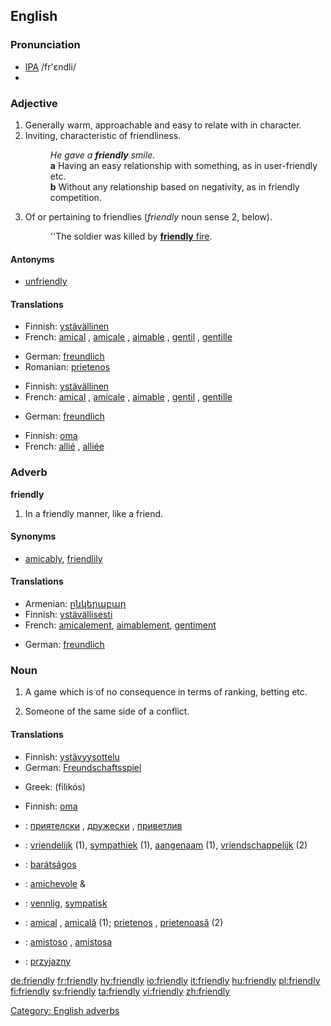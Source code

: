 ==English==

===Pronunciation===
*[[IPA]] /fr'εndli/
*{{audio|en-us-friendly.ogg|Audio (US)}}

===Adjective===
{{en-adj}}

# Generally warm, approachable and easy to relate with in character.
# Inviting, characteristic of friendliness.
#:''He gave a '''friendly''' smile.''
#: '''a''' Having an easy relationship with something, as in user-friendly etc.
#: '''b''' Without any relationship based on negativity, as in friendly competition.
# {{military}} Of or pertaining to friendlies (''friendly'' noun sense 2, below).
#:''The soldier was killed by [[friendly fire|'''friendly''' fire]].

====Antonyms====
*[[unfriendly]]

====Translations====
{{trans-top|warm, approachable}}
*Finnish: [[ystävällinen]]
*French: [[amical]] {{m}}, [[amicale]] {{f}}, [[aimable]] {{m}} {{f}}, [[gentil]] {{m}}, [[gentille]] {{f}}
{{trans-mid}}
*German: [[freundlich]]
*Romanian: [[prietenos]]
{{trans-bottom}}

{{trans-top|characteristic of friendliness}}
*Finnish: [[ystävällinen]]
*French: [[amical]] {{m}}, [[amicale]] {{f}}, [[aimable]] {{m}} {{f}}, [[gentil]] {{m}}, [[gentille]] {{f}}
{{trans-mid}}
*German: [[freundlich]]
{{trans-bottom}}

{{trans-top|military sense}}
*Finnish: [[oma]]
*French: [[allié]] {{m}}, [[alliée]] {{f}}
{{trans-mid}}
{{trans-bottom}}

===Adverb===
'''friendly'''
# In a friendly manner, like a friend.

====Synonyms====
* [[amicably]], [[friendlily]]

====Translations====
{{trans-top|in a friendly manner}}
*Armenian: [[ընկերաբար]]
*Finnish: [[ystävällinen|ystävällisesti]]
*French: [[amicalement]], [[aimablement]], [[gentiment]]
{{trans-mid}}
*German: [[freundlich]]
{{trans-bottom}}

[[Category: English adverbs]]

===Noun===
{{en-noun|friendlies}}

# {{sport}} A game which is of no consequence in terms of ranking, betting etc.
# {{context|military|lang=en}} Someone of the same side of a conflict.

====Translations====
{{trans-top|(''sports'') game}}
*Finnish: [[ystävyysottelu]]
*German: [[Freundschaftsspiel]] {{n}}
{{trans-mid}}
*Greek: {{t|el|φιλικός|m|}} (filikós)
{{trans-bottom}}

{{trans-top|someone of the same side}}
*Finnish: [[oma]]
{{trans-bottom}}

{{checktrans}}
{{trans-top|Translations to be checked}}
*{{ttbc|Bulgarian}}: [[приятелски]] {{m}}, [[дружески]] {{m}}, [[приветлив]] {{m}}
*{{ttbc|Dutch}}: [[vriendelijk]] (1), [[sympathiek]] (1), [[aangenaam]] (1), [[vriendschappelijk]] (2)
*{{ttbc|Hungarian}}: [[barátságos]]
{{trans-mid}}
*{{ttbc|Italian}}: [[amichevole]] {{m}} & {{f}}
*{{ttbc|Norwegian}}: [[vennlig]], [[sympatisk]]
*{{ttbc|Romanian}}: [[amical]] {{m}}, [[amicală]] {{f}} (1); [[prietenos]] {{m}}, [[prietenoasă]] {{f}} (2)
*{{ttbc|Spanish}}: [[amistoso]] {{m}}, [[amistosa]] {{f}}
*{{ttbc|Polish}}: [[przyjazny]] {{m}}
{{trans-bottom}}

[[de:friendly]]
[[fr:friendly]]
[[hy:friendly]]
[[io:friendly]]
[[it:friendly]]
[[hu:friendly]]
[[pl:friendly]]
[[fi:friendly]]
[[sv:friendly]]
[[ta:friendly]]
[[vi:friendly]]
[[zh:friendly]]